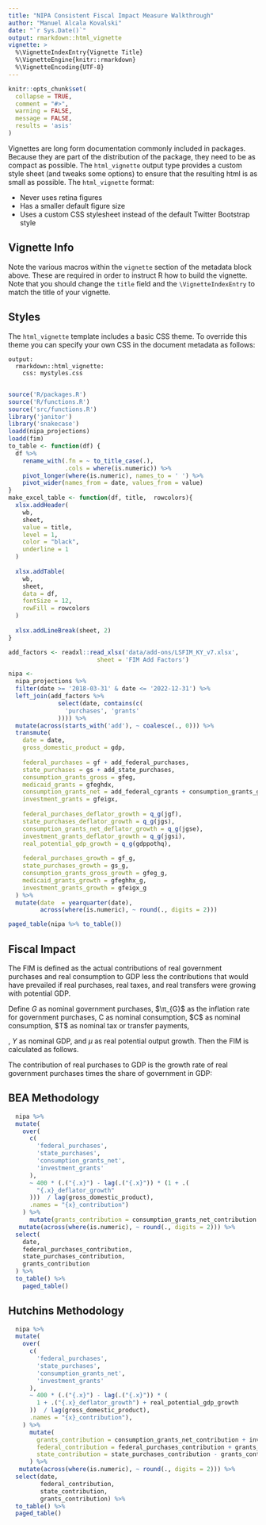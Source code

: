 ```yaml
---
title: "NIPA Consistent Fiscal Impact Measure Walkthrough"
author: "Manuel Alcala Kovalski"
date: "`r Sys.Date()`"
output: rmarkdown::html_vignette
vignette: >
  %\VignetteIndexEntry{Vignette Title}
  %\VignetteEngine{knitr::rmarkdown}
  %\VignetteEncoding{UTF-8}
---
```


```r
knitr::opts_chunk$set(
  collapse = TRUE,
  comment = "#>",
  warning = FALSE,
  message = FALSE,
  results = 'asis'
)
```

Vignettes are long form documentation commonly included in packages.
Because they are part of the distribution of the package, they need to be as compact as possible.
The `html_vignette` output type provides a custom style sheet (and tweaks some options) to ensure that the resulting html is as small as possible.
The `html_vignette` format:

-   Never uses retina figures
-   Has a smaller default figure size
-   Uses a custom CSS stylesheet instead of the default Twitter Bootstrap style

## Vignette Info

Note the various macros within the `vignette` section of the metadata block above.
These are required in order to instruct R how to build the vignette.
Note that you should change the `title` field and the `\VignetteIndexEntry` to match the title of your vignette.

## Styles

The `html_vignette` template includes a basic CSS theme.
To override this theme you can specify your own CSS in the document metadata as follows:

    output: 
      rmarkdown::html_vignette:
        css: mystyles.css

## 

```r
source('R/packages.R')
source('R/functions.R')
source('src/functions.R')
library('janitor')
library('snakecase')
loadd(nipa_projections)
loadd(fim)
to_table <- function(df) {
  df %>%
    rename_with(.fn = ~ to_title_case(.),
                .cols = where(is.numeric)) %>%
    pivot_longer(where(is.numeric), names_to = ' ') %>%
    pivot_wider(names_from = date, values_from = value)
}
make_excel_table <- function(df, title,  rowcolors){
  xlsx.addHeader(
    wb,
    sheet,
    value = title,
    level = 1,
    color = "black",
    underline = 1
  )
  
  xlsx.addTable(
    wb,
    sheet,
    data = df,
    fontSize = 12,
    rowFill = rowcolors
  )
  
  xlsx.addLineBreak(sheet, 2)
}

add_factors <- readxl::read_xlsx('data/add-ons/LSFIM_KY_v7.xlsx', 
                         sheet = 'FIM Add Factors')
```

```r
nipa <-
  nipa_projections %>%
  filter(date >= '2018-03-31' & date <= '2022-12-31') %>%
  left_join(add_factors %>%
              select(date, contains(c(
                'purchases', 'grants'
              )))) %>%
  mutate(across(starts_with('add'), ~ coalesce(., 0))) %>%
  transmute(
    date = date,
    gross_domestic_product = gdp,
    
    federal_purchases = gf + add_federal_purchases,
    state_purchases = gs + add_state_purchases,
    consumption_grants_gross = gfeg,
    medicaid_grants = gfeghdx,
    consumption_grants_net = add_federal_cgrants + consumption_grants_gross - medicaid_grants,
    investment_grants = gfeigx,
    
    federal_purchases_deflator_growth = q_g(jgf),
    state_purchases_deflator_growth = q_g(jgs),
    consumption_grants_net_deflator_growth = q_g(jgse),
    investment_grants_deflator_growth = q_g(jgsi),
    real_potential_gdp_growth = q_g(gdppothq),
    
    federal_purchases_growth = gf_g,
    state_purchases_growth = gs_g,
    consumption_grants_gross_growth = gfeg_g,
    medicaid_grants_growth = gfeghhx_g,
    investment_grants_growth = gfeigx_g
  ) %>%
  mutate(date  = yearquarter(date),
         across(where(is.numeric), ~ round(., digits = 2)))

paged_table(nipa %>% to_table())
```

## Fiscal Impact

The FIM is defined as the actual contributions of real government purchases and real consumption to GDP less the contributions that would have prevailed if real purchases, real taxes, and real transfers were growing with potential GDP.

Define $G$ as nominal government purchases, $\π_{G}$ as the inflation rate for government purchases, C as nominal consumption, \$C\$ as nominal consumption, \$T\$ as nominal tax or transfer payments,

, $Y$ as nominal GDP, and $\mu$ as real potential output growth.
Then the FIM is calculated as follows.

The contribution of real purchases to GDP is the growth rate of real government purchases times the share of government in GDP:

## BEA Methodology

```r

  nipa %>%
  mutate(
    over(
      c(
        'federal_purchases',
        'state_purchases',
        'consumption_grants_net',
        'investment_grants'
      ),
      ~ 400 * (.("{.x}") - lag(.("{.x}")) * (1 + .(
        "{.x}_deflator_growth"
      )))  / lag(gross_domestic_product),
      .names = "{x}_contribution")
    ) %>%
      mutate(grants_contribution = consumption_grants_net_contribution + investment_grants_contribution) %>%
   mutate(across(where(is.numeric), ~ round(., digits = 2))) %>%
  select(
    date,
    federal_purchases_contribution,
    state_purchases_contribution,
    grants_contribution
  ) %>%
  to_table() %>%
    paged_table()


```

## Hutchins Methodology

```r
  
  nipa %>%
  mutate(
    over(
      c(
        'federal_purchases',
        'state_purchases',
        'consumption_grants_net',
        'investment_grants'
      ),
      ~ 400 * (.("{.x}") - lag(.("{.x}")) * (
        1 + .("{.x}_deflator_growth") + real_potential_gdp_growth
      ))  / lag(gross_domestic_product),
      .names = "{x}_contribution"),
    ) %>%
      mutate(
        grants_contribution = consumption_grants_net_contribution + investment_grants_contribution,
        federal_contribution = federal_purchases_contribution + grants_contribution,
        state_contribution = state_purchases_contribution - grants_contribution
      ) %>%
   mutate(across(where(is.numeric), ~ round(., digits = 2))) %>%
  select(date,
         federal_contribution,
         state_contribution,
         grants_contribution) %>%
  to_table() %>%
  paged_table()
```
